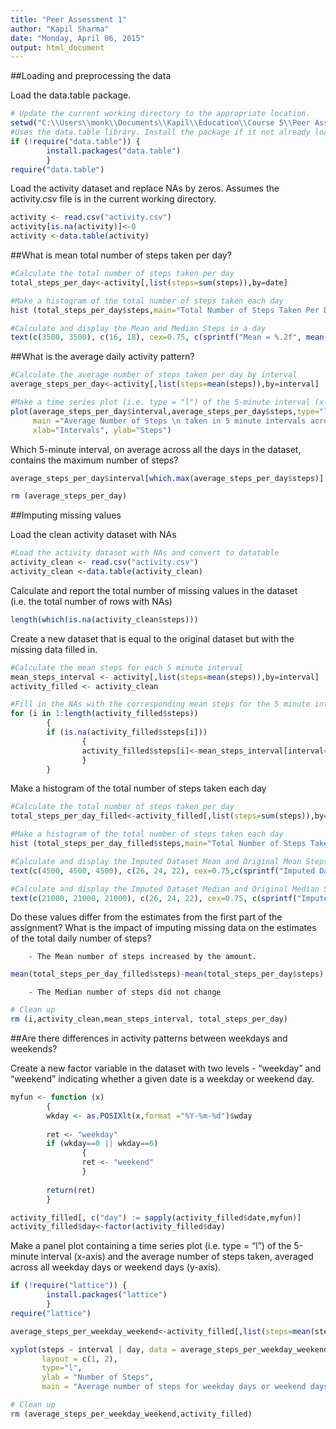 ```yaml
---
title: "Peer Assessment 1"
author: "Kapil Sharma"
date: "Monday, April 06, 2015"
output: html_document
---
```


##Loading and preprocessing the data

Load the data.table package.
```r
# Update the current working directory to the appropriate location.
setwd("C:\\Users\\monk\\Documents\\Kapil\\Education\\Course 5\\Peer Assessment 1\\RepData_PeerAssessment1")
#Uses the data.table library. Install the package if it not already loaded.
if (!require("data.table")) {
        install.packages("data.table")
        }
require("data.table")
```


Load the activity dataset and replace NAs by zeros. 
Assumes the activity.csv file is in the current working directory.
```r
activity <- read.csv("activity.csv")
activity[is.na(activity)]<-0
activity <-data.table(activity)
```

##What is mean total number of steps taken per day?
```r
#Calculate the total number of steps taken per day
total_steps_per_day<-activity[,list(steps=sum(steps)),by=date]

#Make a histogram of the total number of steps taken each day
hist (total_steps_per_day$steps,main="Total Number of Steps Taken Per Day", xlab = "Number of Steps")

#Calculate and display the Mean and Median Steps in a day
text(c(3500, 3500), c(16, 18), cex=0.75, c(sprintf("Mean = %.2f", mean(total_steps_per_day$steps)), sprintf("Median = %.2f", median(total_steps_per_day$steps))))
```

##What is the average daily activity pattern?
```r
#Calculate the average number of steps taken per day by interval
average_steps_per_day<-activity[,list(steps=mean(steps)),by=interval]

#Make a time series plot (i.e. type = "l") of the 5-minute interval (x-axis) and the average number of steps taken, averaged across all days (y-axis)
plot(average_steps_per_day$interval,average_steps_per_day$steps,type="l",
     main ="Average Number of Steps \n taken in 5 minute intervals across all days",
     xlab="Intervals", ylab="Steps")
```

Which 5-minute interval, on average across all the days in the dataset, contains the maximum number of steps?
```r
average_steps_per_day$interval[which.max(average_steps_per_day$steps)]
```

```r
rm (average_steps_per_day)
```

##Imputing missing values

Load the clean activity dataset with NAs
```r
#Load the activity dataset with NAs and convert to datatable
activity_clean <- read.csv("activity.csv")
activity_clean <-data.table(activity_clean)
```

Calculate and report the total number of missing values in the dataset (i.e. the total number of rows with NAs)
```r
length(which(is.na(activity_clean$steps)))
```


Create a new dataset that is equal to the original dataset but with the missing data filled in.
```r
#Calculate the mean steps for each 5 minute interval
mean_steps_interval <- activity[,list(steps=mean(steps)),by=interval]
activity_filled <- activity_clean

#Fill in the NAs with the corresponding mean steps for the 5 minute intervals
for (i in 1:length(activity_filled$steps))
        {
        if (is.na(activity_filled$steps[i]))
                {
                activity_filled$steps[i]<-mean_steps_interval[interval==activity_filled$interval[i]]$steps
                }
        }
```


Make a histogram of the total number of steps taken each day
```r
#Calculate the total number of steps taken per day
total_steps_per_day_filled<-activity_filled[,list(steps=sum(steps)),by=date]

#Make a histogram of the total number of steps taken each day
hist (total_steps_per_day_filled$steps,main="Total Number of Steps Taken Per Day", xlab = "Number of Steps")

#Calculate and display the Imputed Dataset Mean and Original Mean Steps in a day
text(c(4500, 4500, 4500), c(26, 24, 22), cex=0.75,c(sprintf("Imputed Data Mean = %.2f", mean(total_steps_per_day_filled$steps)), sprintf("Original Data Mean = %.2f", mean(total_steps_per_day$steps)),sprintf("Variance = %.2f", mean(total_steps_per_day_filled$steps)-mean(total_steps_per_day$steps))))

#Calculate and display the Imputed Dataset Median and Original Median Steps in a day
text(c(21000, 21000, 21000), c(26, 24, 22), cex=0.75, c(sprintf("Imputed Data Median = %.2f", median(total_steps_per_day_filled$steps)), sprintf("Original Data Median = %.2f", median(total_steps_per_day$steps)),sprintf("Variance = %.2f", median(total_steps_per_day_filled$steps)-median(total_steps_per_day$steps))))

```

Do these values differ from the estimates from the first part of the assignment? What is the impact of imputing missing data on the estimates of the total daily number of steps?

        - The Mean number of steps increased by the amount.
```r
mean(total_steps_per_day_filled$steps)-mean(total_steps_per_day$steps)
```
        - The Median number of steps did not change


```r
# Clean up
rm (i,activity_clean,mean_steps_interval, total_steps_per_day)
```


##Are there differences in activity patterns between weekdays and weekends?

Create a new factor variable in the dataset with two levels - "weekday" and "weekend" indicating whether a given date is a weekday or weekend day.
```r
myfun <- function (x) 
        {
        wkday <- as.POSIXlt(x,format ="%Y-%m-%d")$wday
        
        ret <- "weekday"
        if (wkday==0 || wkday==6)
                {
                ret <- "weekend"
                }
        
        return(ret)
        }

activity_filled[, c("day") := sapply(activity_filled$date,myfun)]
activity_filled$day<-factor(activity_filled$day)
```

Make a panel plot containing a time series plot (i.e. type = "l") of the 5-minute interval (x-axis) and the average number of steps taken, averaged across all weekday days or weekend days (y-axis). 
```r
if (!require("lattice")) {
        install.packages("lattice")
        }
require("lattice") 
```

```r
average_steps_per_weekday_weekend<-activity_filled[,list(steps=mean(steps)), by=c("day","interval")]

xyplot(steps ~ interval | day, data = average_steps_per_weekday_weekend, 
       layout = c(1, 2), 
       type="l", 
       ylab = "Number of Steps", 
       main = "Average number of steps for weekday days or weekend days")
```

```r
# Clean up
rm (average_steps_per_weekday_weekend,activity_filled)
```

